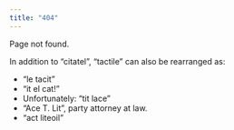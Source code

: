 ```yaml
---
title: "404"
---
```


Page not found.

In addition to "citatel", "tactile" can also be rearranged as:

- "le tacit"
- "it el cat!"
- Unfortunately: "tit lace"
- "Ace T. Lit", party attorney at law.
- "act liteoil"

